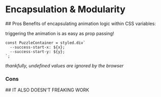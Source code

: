 
# Encapsulation & Modularity

<Row>
<Column>
## Pros
Benefits of encapsulating animation logic within CSS variables:

triggering the animation is as easy as prop passing!

```tsx
const PuzzleContainer = styled.div`
  --success-start-x: ${x};
  --success-start-y: ${y};
`;
```
_thankfully, undefined values are ignored by the browser_
</Column>
<Column>
### Cons

<ClickReveal>
## IT ALSO DOESN'T FREAKING WORK
</ClickReveal>
</Column>
</Row>
